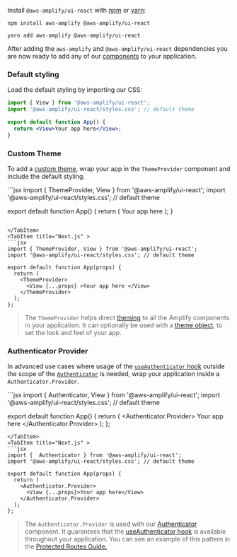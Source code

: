 
Install `@aws-amplify/ui-react` with [npm](https://www.npmjs.com/) or [yarn](https://yarnpkg.com/):

<Tabs>
<TabItem title="npm">

```shell
npm install aws-amplify @aws-amplify/ui-react
```

</TabItem>
<TabItem title="yarn">

```shell
yarn add aws-amplify @aws-amplify/ui-react
```

</TabItem>
</Tabs>

After adding the `aws-amplify` and `@aws-amplify/ui-react` dependencies you are now ready to add any of our [components](/components) to your application.

### Default styling

Load the default styling by importing our CSS:

```jsx
import { View } from '@aws-amplify/ui-react';
import '@aws-amplify/ui-react/styles.css'; // default theme

export default function App() {
  return <View>Your app here</View>;
}
```

### Custom Theme

To add a [custom theme](/theming), wrap your app in the `ThemeProvider` component and include the default styling.

<Tabs>
<TabItem title="Create React App">
```jsx
import { ThemeProvider, View } from '@aws-amplify/ui-react';
import '@aws-amplify/ui-react/styles.css'; // default theme

export default function App() {
  return (
    <ThemeProvider>
      <View>Your app here</View>
    </ThemeProvider>
  );
}

````

</TabItem>
<TabItem title="Next.js" >
```jsx
import { ThemeProvider, View } from '@aws-amplify/ui-react';
import '@aws-amplify/ui-react/styles.css'; // default theme

export default function App(props) {
  return (
    <ThemeProvider>
      <View {...props} >Your app here </View>
    </ThemeProvider>
  );
};
````

</TabItem>
</Tabs>

> The `ThemeProvider` helps direct [theming](/theming) to all the Amplify components in your application. It can optionally be used with a [theme object](/theming#theme-object), to set the look and feel of your app.

### Authenticator Provider

In advanced use cases where usage of the [`useAuthenticator` hook](/components/authenticator#useauthenticator-hook) outside the scope of the [`Authenticator`](/components/authenticator) is needed, wrap your application inside a `Authenticator.Provider`.

<Tabs>
<TabItem title="Create React App">
```jsx
import { Authenticator, View } from '@aws-amplify/ui-react';
import '@aws-amplify/ui-react/styles.css'; // default theme

export default function App() {
  return (
    <Authenticator.Provider>
      <View>Your app here</View>
    </Authenticator.Provider>
  );
};
```
</TabItem>
<TabItem title="Next.js" >
```jsx
import {  Authenticator } from '@aws-amplify/ui-react';
import '@aws-amplify/ui-react/styles.css'; // default theme

export default function App(props) {
  return (
    <Authenticator.Provider>
      <View {...props}>Your app here</View>
    </Authenticator.Provider>
  );
};
```
</TabItem>
</Tabs>

> The `Authenticator.Provider` is used with our [Authenticator](/components/authenticator) component. It guarantees that the [useAuthenticator hook](/components/authenticator#useauthenticator-hook) is available throughout your application. You can see an example of this pattern in the [Protected Routes Guide.](/guides/auth-protected)
